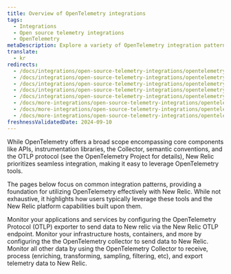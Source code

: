 ```yaml
---
title: Overview of OpenTelemetry integrations
tags:
  - Integrations
  - Open source telemetry integrations
  - OpenTelemetry
metaDescription: Explore a variety of OpenTelemetry integration patterns with New Relic.
translate:
  - kr
redirects:
  - /docs/integrations/open-source-telemetry-integrations/opentelemetry/opentelemetry-quick-start
  - /docs/integrations/open-source-telemetry-integrations/opentelemetry/get-started-opentelemetry-new-relic
  - /docs/integrations/open-source-telemetry-integrations/opentelemetry/set-opentelemetry-new-relic
  - /docs/integrations/open-source-telemetry-integrations/opentelemetry/opentelemetry-quick-start-guide
  - /docs/integrations/open-source-telemetry-integrations/opentelemetry/opentelemetry-architecture-recipes/
  - /docs/more-integrations/open-source-telemetry-integrations/opentelemetry/opentelemetry-quick-start
  - /docs/more-integrations/open-source-telemetry-integrations/opentelemetry/opentelemetry-setup
  - /docs/more-integrations/open-source-telemetry-integrations/opentelemetry/get-started/opentelemetry-get-started-intro
freshnessValidatedDate: 2024-09-10
---
```


While OpenTelemetry offers a broad scope encompassing core components like APIs, instrumentation libraries, the Collector, semantic conventions, and the OTLP protocol (see the OpenTelemetry Project for details), New Relic prioritizes seamless integration, making it easy to leverage OpenTelemetry tools.

The pages below focus on common integration patterns, providing a foundation for utilizing OpenTelemetry effectively with New Relic. While not exhaustive, it highlights how users typically leverage these tools and the New Relic platform capabilities built upon them.

<DocTiles>
  <DocTile title='APM monitoring' path="/docs/opentelemetry/get-started/apm-monitoring/opentelemetry-apm-intro/">Monitor your applications and services by configuring the OpenTelemetry Protocol (OTLP) exporter to send data to New relic via the New Relic OTLP endpoint.</DocTile>
  <DocTile title='Infrastructure monitoring' path="/docs/opentelemetry/get-started/collector-infra-monitoring/opentelemetry-collector-infra-intro">Monitor your infrastructure hosts, containers, and more by configuring the the OpenTelemetry collector to send data to New Relic.</DocTile>
  <DocTile title='General data processing' path="/docs/opentelemetry/get-started/collector-processing/opentelemetry-collector-processing-intro">Monitor all other data by using the OpenTelemetry Collector to receive, process (enriching, transforming, sampling, filtering, etc), and export telemetry data to New Relic.</DocTile>
</DocTiles>
